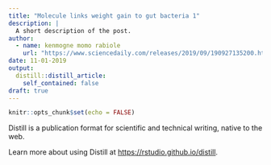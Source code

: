 ```yaml
---
title: "Molecule links weight gain to gut bacteria 1"
description: |
  A short description of the post.
author:
  - name: kenmogne momo rabiole
    url: "https://www.sciencedaily.com/releases/2019/09/190927135200.htm"
date: 11-01-2019
output:
  distill::distill_article:
    self_contained: false
draft: true
---
```


```r
knitr::opts_chunk$set(echo = FALSE)
```

Distill is a publication format for scientific and technical writing, native to the web.

Learn more about using Distill at <https://rstudio.github.io/distill>.


